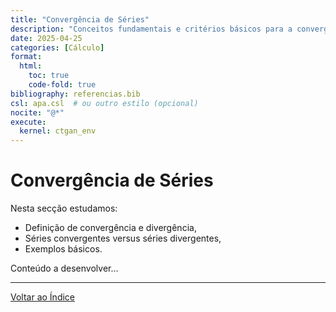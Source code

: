 ```yaml
---
title: "Convergência de Séries"
description: "Conceitos fundamentais e critérios básicos para a convergência de séries numéricas."
date: 2025-04-25
categories: [Cálculo]
format:
  html:
    toc: true
    code-fold: true
bibliography: referencias.bib
csl: apa.csl  # ou outro estilo (opcional)
nocite: "@*"
execute:
  kernel: ctgan_env
---
```



# Convergência de Séries

Nesta secção estudamos:

- Definição de convergência e divergência,
- Séries convergentes versus séries divergentes,
- Exemplos básicos.

Conteúdo a desenvolver...

---

[Voltar ao Índice](index.html)
